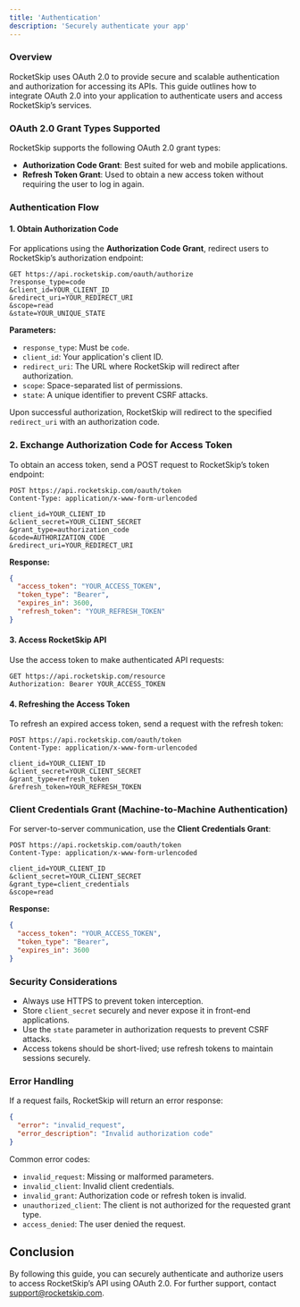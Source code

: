 ```yaml
---
title: 'Authentication'
description: 'Securely authenticate your app'
---
```


### Overview
RocketSkip uses OAuth 2.0 to provide secure and scalable authentication and authorization for accessing its APIs. This guide outlines how to integrate OAuth 2.0 into your application to authenticate users and access RocketSkip’s services.

### OAuth 2.0 Grant Types Supported
RocketSkip supports the following OAuth 2.0 grant types:

- **Authorization Code Grant**: Best suited for web and mobile applications.
- **Refresh Token Grant**: Used to obtain a new access token without requiring the user to log in again.

### Authentication Flow

#### 1. Obtain Authorization Code
For applications using the **Authorization Code Grant**, redirect users to RocketSkip’s authorization endpoint:

```
GET https://api.rocketskip.com/oauth/authorize
?response_type=code
&client_id=YOUR_CLIENT_ID
&redirect_uri=YOUR_REDIRECT_URI
&scope=read
&state=YOUR_UNIQUE_STATE
```

**Parameters:**
- `response_type`: Must be `code`.
- `client_id`: Your application's client ID.
- `redirect_uri`: The URL where RocketSkip will redirect after authorization.
- `scope`: Space-separated list of permissions.
- `state`: A unique identifier to prevent CSRF attacks.

Upon successful authorization, RocketSkip will redirect to the specified `redirect_uri` with an authorization code.

### 2. Exchange Authorization Code for Access Token
To obtain an access token, send a POST request to RocketSkip’s token endpoint:

```
POST https://api.rocketskip.com/oauth/token
Content-Type: application/x-www-form-urlencoded

client_id=YOUR_CLIENT_ID
&client_secret=YOUR_CLIENT_SECRET
&grant_type=authorization_code
&code=AUTHORIZATION_CODE
&redirect_uri=YOUR_REDIRECT_URI
```

**Response:**
```json
{
  "access_token": "YOUR_ACCESS_TOKEN",
  "token_type": "Bearer",
  "expires_in": 3600,
  "refresh_token": "YOUR_REFRESH_TOKEN"
}
```

#### 3. Access RocketSkip API
Use the access token to make authenticated API requests:

```
GET https://api.rocketskip.com/resource
Authorization: Bearer YOUR_ACCESS_TOKEN
```

#### 4. Refreshing the Access Token
To refresh an expired access token, send a request with the refresh token:

```
POST https://api.rocketskip.com/oauth/token
Content-Type: application/x-www-form-urlencoded

client_id=YOUR_CLIENT_ID
&client_secret=YOUR_CLIENT_SECRET
&grant_type=refresh_token
&refresh_token=YOUR_REFRESH_TOKEN
```

### Client Credentials Grant (Machine-to-Machine Authentication)
For server-to-server communication, use the **Client Credentials Grant**:

```
POST https://api.rocketskip.com/oauth/token
Content-Type: application/x-www-form-urlencoded

client_id=YOUR_CLIENT_ID
&client_secret=YOUR_CLIENT_SECRET
&grant_type=client_credentials
&scope=read
```

**Response:**
```json
{
  "access_token": "YOUR_ACCESS_TOKEN",
  "token_type": "Bearer",
  "expires_in": 3600
}
```

### Security Considerations
- Always use HTTPS to prevent token interception.
- Store `client_secret` securely and never expose it in front-end applications.
- Use the `state` parameter in authorization requests to prevent CSRF attacks.
- Access tokens should be short-lived; use refresh tokens to maintain sessions securely.

### Error Handling
If a request fails, RocketSkip will return an error response:

```json
{
  "error": "invalid_request",
  "error_description": "Invalid authorization code"
}
```

Common error codes:
- `invalid_request`: Missing or malformed parameters.
- `invalid_client`: Invalid client credentials.
- `invalid_grant`: Authorization code or refresh token is invalid.
- `unauthorized_client`: The client is not authorized for the requested grant type.
- `access_denied`: The user denied the request.

## Conclusion
By following this guide, you can securely authenticate and authorize users to access RocketSkip’s API using OAuth 2.0. For further support, contact [support@rocketskip.com](mailto:support@rocketskip.com).